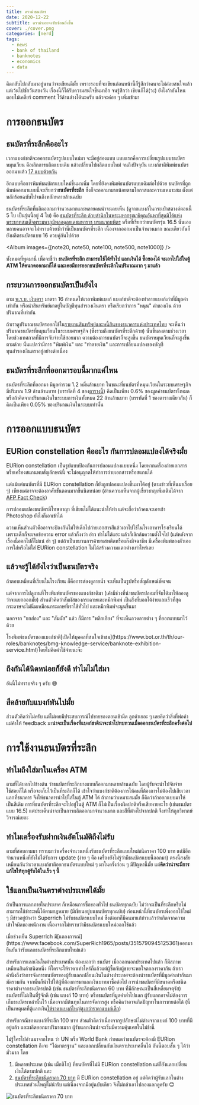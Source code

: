 ```yaml
---
title: ดราม่าธนบัตร
date: 2020-12-22
subtitle: ดราม่าเอยจงซับซ้อนยิ่งขึ้น
cover: ./cover.png
categories: [nerd]
tags:
  - news
  - bank of thailand
  - banknotes
  - economics
  - data
---
```




คิดกลับไปกลับมาอยู่นานว่าจะเขียนดีมั้ย เพราะรอบที่จะเขียนก่อนหน้านี้ก็รู้สึกว่าคนจะไม่ค่อยสนใจแล้ว
แต่เว้นไปซักวันสองวัน เรื่องนี้ก็ได้รับความสนใจขึ้นมาอีก จนรู้สึกว่า เขียนก็ได้(วะ)
ยังไงถ้าอันไหนตอบไม่เคลียร์ comment ไว้ด้านล่างได้นะครับ แล้วจะค่อย ๆ เพิ่มเข้ามา

# การออกธนบัตร

## ธนบัตรที่ระลึกคืออะไร

เวลาแบงก์ชาติจะออกธนบัตรรูปแบบใหม่มา จะมีอยู่สองแบบ
แบบแรกคือการเปลี่ยนรูปแบบธนบัตรหมุนเวียน คือเลิกการผลิตแบบเดิม แล้วเปลี่ยนไปผลิตแบบใหม่
จนถึงปัจจุบัน แบงก์ชาติพิมพ์ธนบัตรออกมาแล้ว [17 แบบด้วยกัน](https://www.bot.or.th/th/our-roles/banknotes/History-and-Series-of-Banknote-And-Commemorative/banknotes-series.html)

อีกแบบคือการพิมพ์ธนบัตรแบบใหม่ขึ้นมาเพิ่ม โดยที่ยังคงพิมพ์ธนบัตรแบบเดิมต่อไปด้วย
ธนบัตรที่ถูกพิมพ์ออกมาแบบนี้จะเรียกว่า**ธนบัตรที่ระลึก** ซึ่งก็จะออกมามากน้อยตามโอกาสและความเหมาะสม
ตั้งแต่หลักร้อยฉบับไปจนถึงหลักหลายล้านฉบับ

ธนบัตรที่ระลึกที่ผลิตออกมาจำนวนมากและหลายคนน่าจะเคยเห็น (ดูจากแบงก์ในกระเป๋าสตางค์ตอนนี้ 5 ใบ เป็นรุ่นนี้อยู่ 4 ใบ)
คือ [ธนบัตรที่ระลึก ด้วยสำนึกในพระมหากรุณาธิคุณอันหาที่สุดมิได้แห่ง พระบาทสมเด็จพระมหาภูมิพลอดุลยเดชมหาราช บรมนาถบพิตร](https://www.bot.or.th/th/our-roles/banknotes/History-and-Series-of-Banknote-And-Commemorative/banknotes-commerorative/comm_KingRama9.html) หรือที่เรียกว่าธนบัตรรุ่น 16.5 นั่นเอง
หลายคนอาจจะไม่ทราบด้วยซ้ำว่านี่เป็นธนบัตรที่ระลึก เนื่องจากออกมาเป็นจำนวนมาก
ขณะเดียวกันก็ยังผลิตธนบัตรแบบ 16 ควบคู่กันไปด้วย

<Album images={[note20, note50, note100, note500, note1000]} />

ทั้งหมดที่พูดมานี่ เพื่อจะชี้ว่า **ธนบัตรที่ระลึก สามารถใช้ได้ทั่วไป แลกเงินได้ ซื้อของได้ จะเอาไปใส่ในตู้ ATM ให้คนกดออกมาก็ได้ และเคยมีการออกธนบัตรที่ระลึกในปริมาณมาก ๆ มาแล้ว**

## กระบวนการออกธนบัตรเป็นยังไง

ตาม [พ.ร.บ. เงินตรา](https://www.bot.or.th/content/dam/bot/documents/th/laws-and-rules/laws-and-regulations/legal-department/2-currency-act/2-1-currency-act/2-1-1-Law-TH-CurrencyUpdated-2545.pdf) มาตรา 16 กำหนดให้เวลาพิมพ์แบงก์ แบงก์ชาติจะต้องทำลายแบงก์เก่าที่มีมูลค่าเท่ากัน หรือนำสินทรัพย์มาอยู่ในบัญชีทุนสำรองเงินตรา หรือเรียกว่าการ "หนุน" ค่าของเงิน ด้วยปริมาณที่เท่ากัน

ถ้าเราดูปริมาณธนบัตรออกใช้ใน[รายงานสินทรัพย์และหนี้สินของธนาคารแห่งประเทศไทย](https://app.bot.or.th/BTWS_STAT/statistics/BOTWEBSTAT.aspx?reportID=11&language=TH)
จะเห็นว่าปริมาณธนบัตรที่หมุนเวียนในระบบเศรษฐกิจ (ซึ่งรวมถึงธนบัตรที่ระลึกด้วย) นั้นขึ้นลงตามช่วงเวลา
โดยช่วงเทศกาลที่มีการจับจ่ายใช้สอยมาก ความต้องการธนบัตรก็จะสูงขึ้น ธนบัตรหมุนเวียนก็จะสูงขึ้นตามด้วย
นั่นแปลว่ามีการ "พิมพ์เงิน" และ "ทำลายเงิน" และการเปลี่ยนแปลงของบัญชีทุนสำรองเงินตราอยู่อย่างต่อเนื่อง

<Plotter options={circulation} />

## ธนบัตรที่ระลึกที่ออกมารอบนี้มากแค่ไหน

ธนบัตรที่ระลึกที่ออกมา มีมูลค่ารวม 1.2 หมื่นล้านบาท
ในขณะที่ธนบัตรที่หมุนเวียนในระบบเศรษฐกิจมีปริมาณ 1.9 ล้านล้านบาท
(บรรทัดที่ 4 ของ[ตารางนี้](https://app.bot.or.th/BTWS_STAT/statistics/BOTWEBSTAT.aspx?reportID=7&language=TH))
คิดเป็นเพียง 0.6% ของมูลค่าธนบัตรทั้งหมด
หรือถ้าคิดจากปริมาณเงินในระบบการเงินทั้งหมด 22 ล้านล้านบาท
(บรรทัดที่ 1 ของตารางเดียวกัน)
ก็คิดเป็นเพียง 0.05% ของปริมาณเงินในระบบเท่านั้น

# การออกแบบธนบัตร

## EURion constellation คืออะไร กันการปลอมแปลงได้จริงมั้ย

EURion constellation เป็นรูปแบบป้องกันการปลอมแปลงแบบหนึ่ง
โดยหากเครื่องถ่ายเอกสารหรือเครื่องสแกนพบสัญลักษณ์นี้ จะไม่อนุญาตให้ทำการถ่ายเอกสารหรือสแกนได้

แต่แม้แต่ธนบัตรที่มี EURion constellation ก็ยังถูกปลอมแปลงขึ้นมาได้อยู่ (ตามข่าวที่เห็นมาเรื่อย ๆ)
เพียงแค่อาจจะต้องอาศัยขั้นตอนมากขึ้นนิดหน่อย
(อ่านความเห็นจากผู้เชี่ยวชาญเพิ่มเติมได้จาก [AFP Fact Check](https://factcheck.afp.com/misleading-claim-circulates-online-about-security-concerns-new-thai-banknotes))

<Block type="danger" title="ระวัง">
การปลอมแปลงธนบัตรมีโทษอาญา ที่เขียนไม่ได้แนะนำให้ทำ แต่จะสื่อว่าถ้าคนจะเอาเข้า Photoshop ยังไงก็เอาเข้าได้
</Block>

ความเห็นส่วนตัวคืออาจจะป้องกันไม่ให้เด็กไปถ่ายเอกสารสีแล้วเอาไปใช้ในโรงอาหารโรงเรียนได้
เพราะเด็กก็จะเจอข้อความ error แล้วก็งงว่า อ่าว ทำไม่ได้แฮะ แล้วก็เลิกล้มความตั้งใจไป (แต่หลังจากเรื่องนี้ออกไปก็ไม่แน่ ฮ่า ๆ)
แต่ถ้าเป็นขบวนการค้ายาเสพติดหรือแก๊งมิจฉาชีพ มีเครื่องพิมพ์ของตัวเอง การใส่หรือไม่ใส่ EURion constellation
ไม่ได้สร้างความแตกต่างเท่าไหร่เลย

## แล้วจะรู้ได้ยังไงว่าเป็นธนบัตรจริง

ถ้าตอบเหมือนที่เรียนในโรงเรียน ก็คือการส่องดูลายน้ำ จะเห็นเป็นรูปหรือสัญลักษณ์ชัดเจน

แต่จากการไปดูงานที่โรงพิมพ์ธนบัตรของแบงก์ชาติมา (เค้ามีช่วงที่นำธนบัตรปลอมที่จับได้มาให้ลองดูว่าจะแยกออกมั้ย)
ส่วนตัวคิดว่าสัมผัสของกระดาษและหมึกพิมพ์ เป็นสิ่งที่บอกได้ง่ายและเร็วที่สุด
กระดาษจะไม่นิ่มเหมือนกระดาษที่เราใช้ทั่วไป และหมึกพิมพ์จะนูนขึ้นมา

นอกจาก "ยกส่อง" และ "สัมผัส" แล้ว ก็มีการ "พลิกเอียง" ที่จะเห็นลวดลายต่าง ๆ ที่ออกแบบมาไว้ด้วย

<Block type="tip">
โรงพิมพ์ธนบัตรของแบงก์ชาติ[เปิดให้บุคคลที่สนใจเข้าชม](https://www.bot.or.th/th/our-roles/banknotes/bmg-knowledge-service/banknote-exhibition-service.html)โดยไม่คิดค่าใช้จ่ายนะจ๊ะ
</Block>

## ถึงกันได้นิดหน่อยก็ยังดี ทำไมไม่ใส่มา

อันนี้ไม่ทราบจริง ๆ ครับ 😅

## สีคล้ายกับแบงก์พันไปมั้ย

ส่วนตัวคิดว่าไม่ครับ แต่ไม่เคยมีประสบการณ์ไปขายของตอนเช้ามืด ลูกค้าเยอะ ๆ
เลยคิดว่าสิ่งที่พ่อค้าแม่ค้าให้ feedback มา**น่าจะเป็นเรื่องที่แบงก์ชาติน่าจะนำไปทบทวนเมื่อออกธนบัตรที่ระลึกครั้งต่อไป**


# การใช้งานธนบัตรที่ระลึก

## ทำไมถึงใส่มาในเครื่อง ATM

ตามที่ได้บอกไปข้างต้น ว่าธนบัตรที่ระลึกบางแบบก็ออกมาหลายล้านฉบับ โดยผู้รับจะนำไปจับจ่ายใช้สอยก็ได้ หรือจะเก็บไว้เป็นที่ระลึกก็ได้
เข้าใจว่าแบงก์ชาติต้องการให้คนที่ต้องการไม่ต้องไปเสียเวลาแลกที่ธนาคาร จึงให้ธนาคารนำไปใส่ในตู้ ATM ได้
ถ้าถามว่าเหมาะสมมั้ย ก็คิดว่าถ้าออกแบบมาให้เป็นสีเดิม
การที่ธนบัตรที่ระลึกจะไปอยู่ในตู้ ATM ก็ไม่เป็นเรื่องผิดปกติหรือเสียหายอะไร (เช่นธนบัตรแบบ 16.5)
แต่ประเด็นน่าจะเป็นการผลิตออกมาจำนวนมาก และสีที่ต่างไปจากปกติ จึงทำให้ถูกวิพากษ์วิจารณ์เยอะ

## ทำไมเครื่องรับฝากเงินอัตโนมัติถึงไม่รับ

ตามที่สอบถามมา ทราบมาว่าเครื่องจำนวนหนึ่งรับธนบัตรที่ระลึกแบบใหม่ชนิดราคา 100 บาท
แต่มีอีกจำนวนหนึ่งที่ยังไม่ได้รับการ update (ง่าย ๆ คือ เครื่องยังไม่รู้ว่ามีธนบัตรแบบนี้ออกมา)
ตรงนี้สงสัยเหมือนกันว่าเวลาแบงก์ชาติออกธนบัตรแบบใหม่ ๆ มาในครั้งก่อน ๆ มีปัญหานี้มั้ย
แต่**คิดว่าน่าจะมีการแก้ไขให้ทุกตู้รับได้ในเร็ว ๆ นี้**

## ใช้แลกเป็นเงินตราต่างประเทศได้มั้ย

ถ้าเป็นการแลกภายในประเทศ ก็เหมือนการซื้อของทั่วไป ธนบัตรทุกฉบับ ไม่ว่าจะเป็นที่ระลึกหรือไม่
สามารถใช้ชำระหนี้ได้ตามกฎหมาย (มีเขียนอยู่บนธนบัตรทุกฉบับ)
ก่อนหน้านี้ที่ธนบัตรเพิ่งออกใช้ใหม่ ๆ มีข่าวอยู่บ้างว่า Superrich ไม่รับธนบัตรแบบใหม่
ซึ่งต่อมาก็มีคนมาแก้ข่าวแล้วว่าเกิดจากความเข้าใจผิดของพนักงาน เนื่องจากไม่ทราบว่ามีธนบัตรแบบใหม่ออกใช้แล้ว

<Block type="note" title="Update">
เมื่อช่วงเย็น Superrich มี[แถลงการณ์](https://www.facebook.com/SuperRich1965/posts/3515790945125361)ออกมายืนยันว่ารับแลกธนบัตรที่ระลึกแบบใหม่แล้ว
</Block>

สำหรับการแลกเงินในต่างประเทศนั้น ต้องบอกว่า
ธนบัตร เมื่อออกนอกประเทศไปแล้ว ก็มีสภาพเหมือนสินค้าชนิดหนึ่ง ที่ใครจะให้ราคาเท่าไหร่ก็แล้วแต่ผู้ซื้อกับผู้ขายจะพอใจตกลงราคากัน
ถ้าเราคำนึงถึงว่าการจัดการธนบัตรของผู้รับแลกเปลี่ยนเงินในต่างประเทศจะต้องนำธนบัตรที่มีมูลค่าเท่ากันมามัดรวมกัน
จากนั้นก็นำไปให้ผู้ที่ต้องการมาแลกเงินบาทมาซื้อต่อไป
การนำธนบัตรที่มีขนาดหรือชนิดราคาต่างจากธนบัตรปกติ (เช่น ธนบัตรที่ระลึกชนิดราคา 60 บาท ที่มีลักษณะเป็นสี่เหลี่ยมจตุรัส)
ธนบัตรที่ไม่เป็นที่รู้จักดี (เช่น แบงก์ 10 บาท) หรือธนบัตรที่มูลค่าต่ำไปแลก
ผู้รับแลกอาจไม่ต้องการเก็บธนบัตรเหล่านั้นไว้ เนื่องจากมีต้นทุนในการจัดการสูง หรือคิดว่าอาจเกิดปัญหาในการขายต่อได้
(นี่เป็นเหตุผลที่ตู้แลกเงิน[ให้ราคาแบงก์ใหญ่สูงกว่าราคาแบงก์เล็ก](https://money.stackexchange.com/questions/108331/why-do-money-exchangers-give-different-rates-to-different-bills))

สำหรับกรณีของแบงก์ที่ระลึก 100 บาท ส่วนตัวคิดว่าเนื่องจากรูปลักษณ์ไม่ต่างจากแบงก์ 100 บาทที่มีอยู่แล้ว
และผลิตออกมาปริมาณมาก ผู้รับแลกเงินน่าจะเริ่มมีความคุ้นเคยในไม่ช้านี้

ไม่รู้ใครไปอ่านมาจากไหน ว่า UN หรือ World Bank กำหนดว่าธนบัตรจะต้องมี EURion constellation ถึงจะ "ได้มาตรฐาน"
และแลกเปลี่ยนกับเงินตราประเทศอื่นได้ อันนี้ตอบสั้น ๆ ได้ว่ามั่วมาก โดย
1. มีหลายประเทศ (เช่น เม็กซิโก)
ที่ธนบัตรที่ไม่มี EURion constellation แต่ก็ยังแลกเปลี่ยนเงินได้ตามปกติ และ
2. [ธนบัตรที่ระลึกชนิดราคา 70 บาท](https://www.bot.or.th/Thai/Banknotes/HistoryAndSeriesOfBanknotes/Pages/commemorative_K_70.aspx) มี EURion constellation อยู่ แต่คิดว่าผู้รับแลกในต่างประเทศส่วนใหญ่ไม่น่ารับ แต่เนื่องจากมีอยู่ฉบับเดียว จึงไม่กล้าเอาไปลองแลกดูครับ 😊

![ธนบัตรที่ระลึกชนิดราคา 70 บาท](./note-70.jpg)
